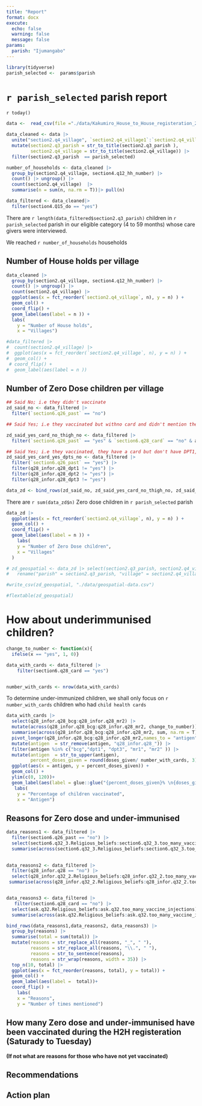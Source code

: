 ```yaml
---
title: "Report"
format: docx
execute: 
  echo: false
  warning: false
  message: false
params:
  parish: "Ijumangabo"
---
```


```r
library(tidyverse)
parish_selected <-  params$parish
```


# `r parish_selected` parish report

`r today()`

```r
data <-  read_csv(file ="./data/Kakumiro_House_to_House_registeration_2024_07_29_16_54_06_830093.csv",name_repair = "universal_quiet", na = "n/a" ) 
```

```r
data_cleaned <- data |> 
  unite("section2.q4_village", `section2.q4_village1`:`section2.q4_village2`, na.rm = TRUE) |> 
  mutate(section2.q3_parish = str_to_title(section2.q3_parish ), 
         section2.q4_village = str_to_title(section2.q4_village)) |> 
  filter(section2.q3_parish  == parish_selected) 

number_of_households <- data_cleaned |>  
  group_by(section2.q4_village, section4.q12_hh_number) |> 
  count() |> ungroup() |> 
  count(section2.q4_village)  |> 
  summarise(n = sum(n, na.rm = T))|> pull(n)

data_filtered <- data_cleaned|> 
  filter(section4.Q15_do == "yes")
```

There are `r length(data_filtered$section2.q3_parish)` children in `r parish_selected` parish in our eligible category (4 to 59 months) whose care givers were interviewed.  

We reached `r number_of_households` households 

## Number of House holds per village

```r
data_cleaned |>  
  group_by(section2.q4_village, section4.q12_hh_number) |> 
  count() |> ungroup() |> 
  count(section2.q4_village) |> 
  ggplot(aes(x = fct_reorder(`section2.q4_village`, n), y = n) ) +
  geom_col() +
  coord_flip() +
  geom_label(aes(label = n )) +
  labs(
    y = "Number of House holds", 
    x = "Villages")
```

```r
#data_filtered |>  
#  count(section2.q4_village) |> 
#  ggplot(aes(x = fct_reorder(`section2.q4_village`, n), y = n) ) +
#  geom_col() +
 # coord_flip() +
#  geom_label(aes(label = n ))
```

## Number of Zero Dose children per village

```r

## Said No; i.e they didn't vaccinate
zd_said_no <- data_filtered |> 
  filter(`section6.q26_past` == "no")
```

```r
## Said Yes; i.e they vaccinated but withno card and didn't mention the thighs as part

zd_said_yes_card_no_thigh_no <- data_filtered |> 
  filter(`section6.q26_past` == "yes" & `section6.q28_card` == "no" & ask.q31.thigh == FALSE)
```

```r

## Said Yes; i.e they vaccinated, they have a card but don't have DPT1, DPT2, DPT3
zd_said_yes_card_yes_dpts_no <- data_filtered |> 
  filter(`section6.q26_past` == "yes") |>  
  filter(q28_infor.q28_dpt1 != "yes") |> 
  filter(q28_infor.q28_dpt2 != "yes") |> 
  filter(q28_infor.q28_dpt3 != "yes")
```

```r
data_zd <- bind_rows(zd_said_no, zd_said_yes_card_no_thigh_no, zd_said_yes_card_yes_dpts_no) |> count(section2.q4_village)


```

There are `r sum(data_zd$n)` Zero dose children in `r parish_selected` parish 


```r
data_zd |> 
  ggplot(aes(x = fct_reorder(`section2.q4_village`, n), y = n) ) +
  geom_col() +
  coord_flip() +
  geom_label(aes(label = n )) +
    labs(
    y = "Number of Zero Dose children", 
    x = "Villages"
  )
```

```r
# zd_geospatial <- data_zd |> select(section2.q3_parish, section2.q4_village, section2.q6_gps, section2._q6_gps_latitude, section2._q6_gps_longitude, section4.q12_hh_number, section4.q13_holdhead, section4.q14_contact, sectionfive.q16_care,sectionfive.q17_tel, sectionfive.q18_common, would.q21_child, would.q22_sex, would.q24_age_in_months, would.q25_place,would.other1) |>
#   rename("parish" = section2.q3_parish, "village" = section2.q4_village, "gps" = section2.q6_gps, "lat" = section2._q6_gps_latitude, "lon" = section2._q6_gps_longitude,"HHnum" = section4.q12_hh_number, "HHhead" = section4.q13_holdhead, "HHtel" = section4.q14_contact, "caregivers_name" = sectionfive.q16_care,"caregivers_tel" = sectionfive.q17_tel, "caregivers_common" = sectionfive.q18_common, "childs_name" = would.q21_child, "childs_sex" = would.q22_sex, "childs_age" = would.q24_age_in_months, "place_of_birth" = would.q25_place, "place_of_birth_other" = would.other1)

#write_csv(zd_geospatial, "./data/geospatial-data.csv")
```

```r
#flextable(zd_geospatial)
```

# How about underimmunised children?

```r
change_to_number <- function(x){
  ifelse(x == "yes", 1, 0)}

data_with_cards <- data_filtered |>
    filter(section6.q28_card == "yes") 


number_with_cards <- nrow(data_with_cards)
```

To determine under-immunized children, we shall only focus on `r number_with_cards` children who had  `child health cards`  


```r
data_with_cards |> 
  select(q28_infor.q28_bcg:q28_infor.q28_mr2) |> 
  mutate(across(q28_infor.q28_bcg:q28_infor.q28_mr2, change_to_number)) |> 
  summarise(across(q28_infor.q28_bcg:q28_infor.q28_mr2, sum, na.rm = T)) |> 
  pivot_longer(q28_infor.q28_bcg:q28_infor.q28_mr2,names_to = "antigen",  values_to = "doses_given")|>
  mutate(antigen  = str_remove(antigen, "q28_infor.q28_")) |> 
  filter(antigen %in% c("bcg","dpt1", "dpt3", "mr1", "mr2" )) |> 
  mutate(antigen  = str_to_upper(antigen), 
         percent_doses_given = round(doses_given/ number_with_cards, 3)*100) |> 
  ggplot(aes(x = antigen, y = percent_doses_given)) +
  geom_col() +
  ylim(c(0, 120))+
  geom_label(aes(label = glue::glue("{percent_doses_given}% \n{doses_given} "))) +
   labs(
    y = "Percentage of children vaccinated", 
    x = "Antigen")

```


## Reasons for Zero dose and under-immunised


```r
data_reasons1 <- data_filtered |> 
  filter(section6.q26_past == "no") |> 
  select(section6.q32_3.Religious_beliefs:section6.q32_3.too_many_vaccine_injections) |> 
  summarise(across(section6.q32_3.Religious_beliefs:section6.q32_3.too_many_vaccine_injections, sum, na.rm = T)) |> pivot_longer(section6.q32_3.Religious_beliefs:section6.q32_3.too_many_vaccine_injections,names_to = "reasons",  values_to = "total") |> mutate(reasons  = str_remove(reasons, "section6.q32_3.")) |> arrange(desc(total))
  

data_reasons2 <- data_filtered |> 
  filter(q28_infor.q28 == "no") |> 
  select(q28_infor.q32_2.Religious_beliefs:q28_infor.q32_2.too_many_vaccine_injections) |> 
 summarise(across(q28_infor.q32_2.Religious_beliefs:q28_infor.q32_2.too_many_vaccine_injections, sum, na.rm = T)) |> pivot_longer(q28_infor.q32_2.Religious_beliefs:q28_infor.q32_2.too_many_vaccine_injections,names_to = "reasons",  values_to = "total") |> mutate(reasons  = str_remove(reasons, "q28_infor.q32_2.")) |> arrange(desc(total))


data_reasons3 <- data_filtered |> 
   filter(section6.q28_card == "no") |> 
  select(ask.q32.Religious_beliefs:ask.q32.too_many_vaccine_injections) |> 
  summarise(across(ask.q32.Religious_beliefs:ask.q32.too_many_vaccine_injections, sum, na.rm = T)) |>     pivot_longer(ask.q32.Religious_beliefs:ask.q32.too_many_vaccine_injections, names_to = "reasons",  values_to = "total") |> mutate(reasons  = str_remove(reasons, "ask.q32.")) |> arrange(desc(total))

bind_rows(data_reasons1,data_reasons2, data_reasons3) |> 
  group_by(reasons) |> 
  summarise(total = sum(total)) |> 
  mutate(reasons = str_replace_all(reasons, "_", " "), 
         reasons = str_replace_all(reasons, "\\.", " "),
         reasons = str_to_sentence(reasons), 
         reasons = str_wrap(reasons, width = 35)) |> 
  top_n(10, total) |> 
  ggplot(aes(x = fct_reorder(reasons, total), y = total)) +
  geom_col() +
  geom_label(aes(label =  total))+
  coord_flip() +
    labs(
    x = "Reasons", 
    y = "Number of times mentioned")


```
## How many Zero dose and under-immunised have been vaccinated during the H2H registeration (Saturady to Tuesday)

**(If not what are reasons for those who have not yet vaccinated)**

## Recommendations

## Action plan


